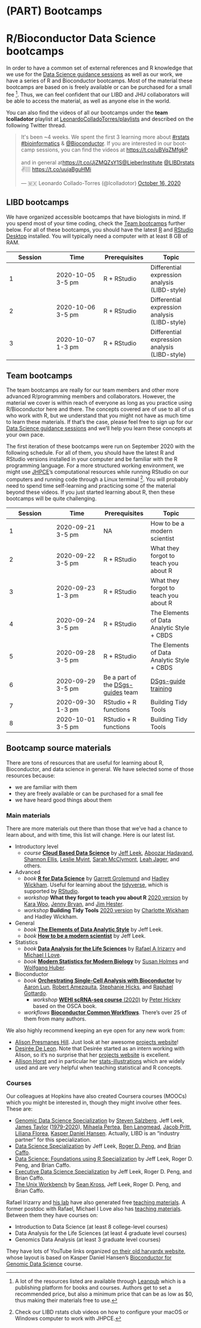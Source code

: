 # (PART) Bootcamps {-}

# R/Bioconductor Data Science bootcamps

In order to have a common set of external references and R knowledge that we use for the [Data Science guidance sessions](#data-science-guidance-sessions) as well as our work, we have a series of R and Bioconductor bootcamps. Most of the material these bootcamps are based on is freely available or can be purchased for a small fee ^[A lot of the resources listed are available through [Leanpub](https://leanpub.com/) which is a publishing platform for books and courses. Authors get to set a recommended price, but also a minimum price that can be as low as $0, thus making their materials free to use.]. Thus, we can feel confident that our LIBD and JHU collaborators will be able to access the material, as well as anyone else in the world.

You can also find the videos of all our bootcamps under the **team lcolladotor** playlist at [LeonardoColladoTorres/playlists](https://www.youtube.com/c/LeonardoColladoTorres/playlists) and described on the following Twitter thread.

<blockquote class="twitter-tweet"><p lang="en" dir="ltr">It&#39;s been ~4 weeks. We spent the first 3 learning more about <a href="https://twitter.com/hashtag/rstats?src=hash&amp;ref_src=twsrc%5Etfw">#rstats</a> <a href="https://twitter.com/hashtag/bioinformatics?src=hash&amp;ref_src=twsrc%5Etfw">#bioinformatics</a> &amp; <a href="https://twitter.com/Bioconductor?ref_src=twsrc%5Etfw">@Bioconductor</a>. If you are interested in our bootcamp sessions, you can find the videos at <a href="https://t.co/uBVqZMfgkP">https://t.co/uBVqZMfgkP</a><br><br>and in general at<a href="https://t.co/JjZMQZsY1S">https://t.co/JjZMQZsY1S</a><a href="https://twitter.com/LieberInstitute?ref_src=twsrc%5Etfw">@LieberInstitute</a> <a href="https://twitter.com/LIBDrstats?ref_src=twsrc%5Etfw">@LIBDrstats</a> ✌️🏽 <a href="https://t.co/uujaBguHMi">https://t.co/uujaBguHMi</a></p>&mdash; 🇲🇽 Leonardo Collado-Torres (@lcolladotor) <a href="https://twitter.com/lcolladotor/status/1317106878934061056?ref_src=twsrc%5Etfw">October 16, 2020</a></blockquote> <script async src="https://platform.twitter.com/widgets.js" charset="utf-8"></script>

## LIBD bootcamps

We have organized accessible bootcamps that have biologists in mind. If you spend most of your time coding, check the [Team bootcamps](#team-bootcamps) further below. For all of these bootcamps, you should have the latest [R](https://cran.r-project.org/) and [RStudio Desktop](https://rstudio.com/products/rstudio/download/) installed. You will typically need a computer with at least 8 GB of RAM.

| Session | Time | Prerequisites | Topic |
| --- | --- | --- | --- |
| 1 | 2020-10-05 3-5 pm | R + RStudio | Differential expression analysis (LIBD-style) |
| 2 | 2020-10-06 3-5 pm | R + RStudio | Differential expression analysis (LIBD-style) |
| 3 | 2020-10-07 1-3 pm | R + RStudio | Differential expression analysis (LIBD-style) |


## Team bootcamps

The team bootcamps are really for our team members and other more advanced R/programming members and collaborators. However, the material we cover is within reach of everyone as long as you practice using R/Bioconductor here and there. The concepts covered are of use to all of us who work with R, but we understand that you might not have as much time to learn these materials. If that's the case, please feel free to sign up for our [Data Science guidance sessions](#data-science-guidance-sessions) and we'll help you learn these concepts at your own pace.

The first iteration of these bootcamps were run on September 2020 with the following schedule. For all of them, you should have the latest R and RStudio versions installed in your computer and be familiar with the R programming language. For a more structured working environment, we might use [JHPCE](https://jhpce.jhu.edu/)'s computational resources while running RStudio on our computers and running code through a Linux terminal ^[Check our LIBD rstats club videos on how to configure your macOS or Windows computer to work with JHPCE.]. You will probably need to spend time self-learning and practicing some of the material beyond these videos. If you just started learning about R, then these bootcamps will be quite challenging.


| Session | Time | Prerequisites | Topic |
| --- | --- | --- | --- |
| 1 | 2020-09-21 3-5 pm | NA | How to be a modern scientist |
| 2 | 2020-09-22 3-5 pm | R + RStudio | What they forgot to teach you about R |
| 3 | 2020-09-23 1-3 pm | R + RStudio | What they forgot to teach you about R |
| 4 | 2020-09-24 3-5 pm | R + RStudio | The Elements of Data Analytic Style + CBDS |
| 5 | 2020-09-28 3-5 pm | R + RStudio | The Elements of Data Analytic Style + CBDS |
| 6 | 2020-09-29 3-5 pm | Be a part of the [DSgs-guides](#dsgs-guide-team-members) team | [DSgs-guide training](#dsgs-guide-training) |
| 7 | 2020-09-30 1-3 pm | RStudio + R functions | Building Tidy Tools |
| 8 | 2020-10-01 3-5 pm | RStudio + R functions | Building Tidy Tools |

## Bootcamp source materials

There are tons of resources that are useful for learning about R, Bioconductor, and data science in general. We have selected some of those resources because:

* we are familiar with them
* they are freely available or can be purchased for a small fee
* we have heard good things about them

### Main materials

There are more materials out there than those that we've had a chance to learn about, and with time, this list will change. Here is our latest list.

* Introductory level
  - _course_ [**Cloud Based Data Science**](https://leanpub.com/universities/set/jhu/cloud-based-data-science) by [Jeff Leek](https://twitter.com/jtleek), [Aboozar Hadavand](https://twitter.com/ahdvnd), [Shannon Ellis](https://twitter.com/Shannon_E_Ellis), [Leslie Myint](https://twitter.com/lesliemyint), [Sarah McClymont](https://twitter.com/sarahmcclymont0), [Leah Jager](https://twitter.com/JagerLeah), and others.
* Advanced
  - _book_ [**R for Data Science**](https://r4ds.had.co.nz/) by [Garrett Grolemund](https://twitter.com/StatGarrett) and [Hadley Wickham](https://twitter.com/hadleywickham). Useful for learning about the [tidyverse](https://www.tidyverse.org/), which is supported by [RStudio](https://rstudio.com/).
  - _workshop_ **What they forgot to teach you about R** [2020 version](https://rstudio-conf-2020.github.io/what-they-forgot/) by [Kara Woo](https://twitter.com/kara_woo), [Jenny Bryan](https://twitter.com/JennyBryan), and [Jim Hester](https://twitter.com/jimhester_).
  - _workshop_ **Building Tidy Tools** [2020 version](https://github.com/rstudio-conf-2020/build-tidy-tools) by [Charlotte Wickham](https://twitter.com/CVWickham) and Hadley Wickham.
* General
  - _book_ [**The Elements of Data Analytic Style**](https://leanpub.com/datastyle) by Jeff Leek.
  - _book_ [**How to be a modern scientist**](https://leanpub.com/modernscientist) by Jeff Leek.
* Statistics
  - _book_ [**Data Analysis for the Life Sciences**](https://leanpub.com/dataanalysisforthelifesciences) by [Rafael A Irizarry](https://twitter.com/rafalab) and [Michael I Love](https://twitter.com/mikelove).
  - _book_ [**Modern Statistics for Modern Biology**](http://web.stanford.edu/class/bios221/book/) by [Susan Holmes](https://twitter.com/SherlockpHolmes) and [Wolfgang Huber](https://twitter.com/wolfgangkhuber).
* Bioconductor
  - _book_ [**Orchestrating Single-Cell Analysis with Bioconductor**](https://osca.bioconductor.org/) by [Aaron Lun](https://scholar.google.com/citations?hl=en&user=usux2yUAAAAJ), [Robert Amezquita](https://twitter.com/robamezquita), [Stephanie Hicks](https://twitter.com/stephaniehicks), and [Raphael Gottardo](https://twitter.com/raphg).
    - _workshop_ [**WEHI scRNA-seq course** (2020)](https://drive.google.com/drive/folders/1cn5d-Ey7-kkMiex8-74qxvxtCQT6o72h) by [Peter Hickey](https://twitter.com/PeteHaitch) based on the OSCA book.
  - _workflows_ [**Bioconductor Common Workflows**](http://bioconductor.org/packages/release/BiocViews.html#___Workflow). There's over 25 of them from many authors.
  
We also highly recommend keeping an eye open for any new work from:

* [Alison Presmanes Hill](https://twitter.com/apreshill). Just look at her awesome [projects website](https://alison.rbind.io/projects/)!
* [Desirée De Leon](https://twitter.com/dcossyle). Note that Desirée started as an intern working with Alison, so it's no surprise that her [projects website](https://desiree.rbind.io/project_landing/) is excellent.
* [Allison Horst](https://twitter.com/allison_horst) and in particular her [stats-illustrations](https://github.com/allisonhorst/stats-illustrations) which are widely used and are very helpful when teaching statistical and R concepts.
  
### Courses
    
Our colleagues at Hopkins have also created Coursera courses (MOOCs) which you might be interested in, though they might involve other fees. These are:

* [Genomic Data Science Specialization](https://www.coursera.org/specializations/genomic-data-science) by [Steven Salzberg](https://twitter.com/StevenSalzberg1), Jeff Leek, [James Taylor](https://twitter.com/jxtx) ([1979-2020](https://galaxyproject.org/jxtx/)), [Mihaela Pertea](https://twitter.com/elapertea), [Ben Langmead](https://twitter.com/BenLangmead), [Jacob Pritt](https://twitter.com/jacob_pritt), [Liliana Florea](https://scholar.google.com/citations?user=s0AZ_6IAAAAJ&hl=en), [Kasper Daniel Hansen](https://twitter.com/KasperDHansen). Actually, LIBD is an "industry partner" for this specialization.
* [Data Science Specialization](https://www.coursera.org/specializations/jhu-data-science) by Jeff Leek, [Roger D. Peng](https://twitter.com/rdpeng), and [Brian Caffo](https://scholar.google.com/citations?hl=en&user=Ff81yEQAAAAJ).
* [Data Science: Foundations using R Specialization](https://www.coursera.org/specializations/data-science-foundations-r) by Jeff Leek, Roger D. Peng, and Brian Caffo.
* [Executive Data Science Specialization](https://www.coursera.org/specializations/executive-data-science) by Jeff Leek, Roger D. Peng, and Brian Caffo.
* [The Unix Workbench](https://www.coursera.org/learn/unix) by [Sean Kross](https://twitter.com/seankross), Jeff Leek, Roger D. Peng, and Brian Caffo.

Rafael Irizarry and [his lab](http://rafalab.github.io/) have also generated free [teaching materials](http://rafalab.github.io/pages/teaching.html). A former postdoc with Rafael, Michael I Love also has [teaching materials](https://mikelove.github.io/pages/teaching.html). Between them they have courses on:

* Introduction to Data Science (at least 8 college-level courses)
* Data Analysis for the Life Sciences (at least 4 graduate level courses)
* Genomics Data Analysis (at least 3 graduate level courses)

They have lots of YouTube links organized [on their old harvardx website](http://rafalab.github.io/pages/harvardx.html), whose layout is based on Kasper Daniel Hansen's [Bioconductor for Genomic Data Science](https://kasperdanielhansen.github.io/genbioconductor/) course.
